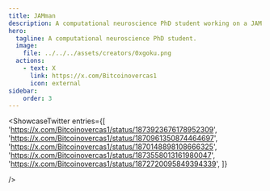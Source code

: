 ```yaml
---
title: JAMman
description: A computational neuroscience PhD student working on a JAM implementation in Python.
hero:
  tagline: A computational neuroscience PhD student.
  image: 
    file: ../../../assets/creators/0xgoku.png
  actions:
    - text: X
      link: https://x.com/Bitcoinovercas1
      icon: external
sidebar:
    order: 3
---
```



<ShowcaseTwitter
  entries={[
    'https://x.com/Bitcoinovercas1/status/1873923676178952309',
    'https://x.com/Bitcoinovercas1/status/1870961350874464697',
    'https://x.com/Bitcoinovercas1/status/1870148898108666325',
    'https://x.com/Bitcoinovercas1/status/1873558013161980047',
    'https://x.com/Bitcoinovercas1/status/1872720095849394339',
  ]}

/>
 <script async src="https://platform.twitter.com/widgets.js" charset="utf-8"></script>
